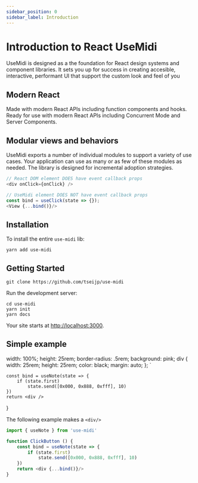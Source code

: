 ---
sidebar_position: 0
sidebar_label: Introduction
---
# Introduction to React UseMidi

UseMidi is designed as a the foundation for React design systems and component libraries.
It sets you up for success in creating accesible, interactive, performant UI
that support the custom look and feel of you

## Modern React #
Made with modern React APIs including function components and hooks.
Ready for use with modern React APIs including Concurrent Mode and Server Components.

## Modular views and behaviors #
UseMidi exports a number of individual modules to support a variety of use cases.
Your application can use as many or as few of these modules as needed.
The library is designed for incremental adoption strategies.

```js
// React DOM element DOES have event callback props
<div onClick={onClick} />

// UseMidi element DOES NOT have event callback props
const bind = useClick(state => {});
<View {...bind()}/>
```

## Installation

To install the entire `use-midi` lib:

```shell
yarn add use-midi
```

## Getting Started

```shell
git clone https://github.com/tseijp/use-midi
```

Run the development server:

```shell
cd use-midi
yarn init
yarn docs
```

Your site starts at [http://localhost:3000](http://localhost:3000).

## Simple example


width: 100%;
height: 25rem;
border-radius: .5rem;
background: pink;
div {
    width: 25rem;
    height: 25rem;
    color: black;
    margin: auto;
};
`

    const bind = useNote(state => {
        if (state.first)
            state.send([0x000, 0x888, 0xfff], 10)
    })
    return <div />
}

<StyledComponent>
  <SimpleExample/>
</StyledComponent>

The following example makes a `<div/>`

```js
import { useNote } from 'use-midi'

function ClickButton () {
    const bind = useNote(state => {
        if (state.first)
            state.send([0x000, 0x888, 0xfff], 10)
    })
    return <div {...bind()}/>
}
```
